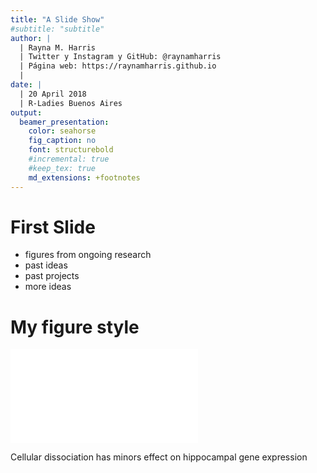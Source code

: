 ```yaml
---
title: "A Slide Show"
#subtitle: "subtitle"
author: |
  | Rayna M. Harris 
  | Twitter y Instagram y GitHub: @raynamharris
  | Página web: https://raynamharris.github.io
  |
date: |
  | 20 April 2018
  | R-Ladies Buenos Aires
output:
  beamer_presentation:
    color: seahorse
    fig_caption: no
    font: structurebold
    #incremental: true
    #keep_tex: true
    md_extensions: +footnotes
---
```


First Slide
========================================================

- figures from ongoing research
- past ideas
- past projects
- more ideas

My figure style
========================================================

![](../figures/fig1.pdf)

Cellular dissociation has minors effect on hippocampal gene expression
